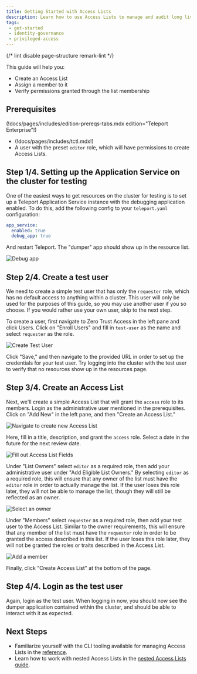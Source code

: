 ```yaml
---
title: Getting Started with Access Lists
description: Learn how to use Access Lists to manage and audit long lived access to Teleport resources.
tags:
 - get-started
 - identity-governance
 - privileged-access
---
```


{/* lint disable page-structure remark-lint */}

This guide will help you:
- Create an Access List
- Assign a member to it
- Verify permissions granted through the list membership

## Prerequisites

(!docs/pages/includes/edition-prereqs-tabs.mdx edition="Teleport Enterprise"!)

- (!docs/pages/includes/tctl.mdx!)
- A user with the preset `editor` role, which will have permissions to create Access Lists.

## Step 1/4. Setting up the Application Service on the cluster for testing

One of the easiest ways to get resources on the cluster for testing is to set up a Teleport Application Service
instance with the debugging application enabled. To do this, add the following config to your `teleport.yaml`
configuration:

```yaml
app_service:
  enabled: true
  debug_app: true
```

And restart Teleport. The "dumper" app should show up in the resource list.

![Debug app](../../../img/access-controls/access-lists/debug-app.png)

## Step 2/4. Create a test user

We need to create a simple test user that has only the `requester` role, which has no default access
to anything within a cluster. This user will only be used for the purposes of this guide, so you may use
another user if you so choose. If you would rather use your own user, skip to the next step.

To create a user, first navigate to Zero Trust Access in the left pane and click Users. Click on "Enroll Users" and fill in `test-user` as
the name and select `requester` as the role.

![Create Test User](../../../img/access-controls/access-lists/create-test-user.png)

Click "Save," and then navigate to the provided URL in order to set up the credentials for your test user.
Try logging into the cluster with the test user to verify that no resources show up in the resources page.

## Step 3/4. Create an Access List

Next, we'll create a simple Access List that will grant the `access` role to its members.
Login as the administrative user mentioned in the prerequisites. Click on "Add New" in the left pane, and then "Create an Access List."

![Navigate to create new Access List](../../../img/access-controls/access-lists/create-new-access-list.png)

Here, fill in a title, description, and grant the `access` role. Select a date in the future for the next
review date.

![Fill out Access List Fields](../../../img/access-controls/access-lists/fill-out-access-list-fields.png)

Under "List Owners" select `editor` as a required role, then add your administrative user under "Add
Eligible List Owners." By selecting `editor` as a required role, this will ensure that any owner of the list
must have the `editor` role in order to actually manage the list. If the user loses this role later, they will
not be able to manage the list, though they will still be reflected as an owner.

![Select an owner](../../../img/access-controls/access-lists/select-owner.png)

Under "Members" select `requester` as a required role, then add your test user to the Access List. Similar to
the owner requirements, this will ensure that any member of the list must have the `requester` role in order to
be granted the access described in this list. If the user loses this role later, they will not be granted the
roles or traits described in the Access List.

![Add a member](../../../img/access-controls/access-lists/add-member.png)

Finally, click "Create Access List" at the bottom of the page.

## Step 4/4. Login as the test user

Again, login as the test user. When logging in now, you should now see the dumper application contained within
the cluster, and should be able to interact with it as expected.

## Next Steps

- Familiarize yourself with the CLI tooling available for managing Access Lists in the [reference](../../reference/access-controls/access-lists.mdx).
- Learn how to work with nested Access Lists in the [nested Access Lists guide](./nested-access-lists.mdx).
